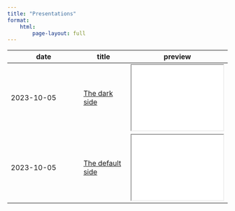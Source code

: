 ```yaml
---
title: "Presentations"
format: 
    html:
        page-layout: full
---
```


| date       | title | preview |
|------------|-------|---------|
| 2023-10-05 | [The dark side](presentation1/slides.qmd) | <iframe src="presentation1/slides.html" width="210rem" height="150rem"></iframe> |
| 2023-10-05 | [The default side](presentation2/slides.qmd) | <iframe src="presentation2/slides.html" width="210rem" height="150rem"></iframe> |
